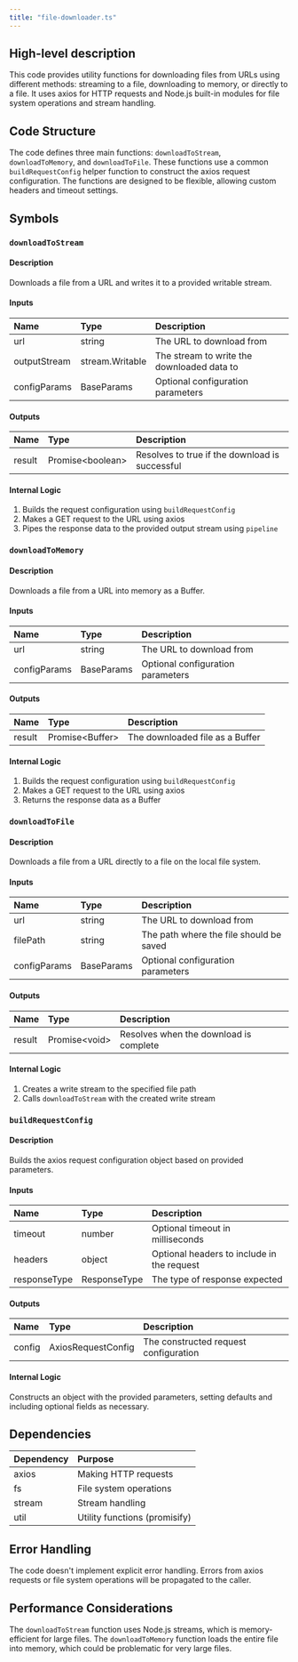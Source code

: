 ```yaml
---
title: "file-downloader.ts"
---
```


## High-level description
This code provides utility functions for downloading files from URLs using different methods: streaming to a file, downloading to memory, or directly to a file. It uses axios for HTTP requests and Node.js built-in modules for file system operations and stream handling.

## Code Structure
The code defines three main functions: `downloadToStream`, `downloadToMemory`, and `downloadToFile`. These functions use a common `buildRequestConfig` helper function to construct the axios request configuration. The functions are designed to be flexible, allowing custom headers and timeout settings.

## Symbols

### `downloadToStream`
#### Description
Downloads a file from a URL and writes it to a provided writable stream.

#### Inputs
| Name | Type | Description |
|:-----|:-----|:------------|
| url | string | The URL to download from |
| outputStream | stream.Writable | The stream to write the downloaded data to |
| configParams | BaseParams | Optional configuration parameters |

#### Outputs
| Name | Type | Description |
|:-----|:-----|:------------|
| result | Promise&lt;boolean&gt; | Resolves to true if the download is successful |

#### Internal Logic
1. Builds the request configuration using `buildRequestConfig`
2. Makes a GET request to the URL using axios
3. Pipes the response data to the provided output stream using `pipeline`

### `downloadToMemory`
#### Description
Downloads a file from a URL into memory as a Buffer.

#### Inputs
| Name | Type | Description |
|:-----|:-----|:------------|
| url | string | The URL to download from |
| configParams | BaseParams | Optional configuration parameters |

#### Outputs
| Name | Type | Description |
|:-----|:-----|:------------|
| result | Promise&lt;Buffer&gt; | The downloaded file as a Buffer |

#### Internal Logic
1. Builds the request configuration using `buildRequestConfig`
2. Makes a GET request to the URL using axios
3. Returns the response data as a Buffer

### `downloadToFile`
#### Description
Downloads a file from a URL directly to a file on the local file system.

#### Inputs
| Name | Type | Description |
|:-----|:-----|:------------|
| url | string | The URL to download from |
| filePath | string | The path where the file should be saved |
| configParams | BaseParams | Optional configuration parameters |

#### Outputs
| Name | Type | Description |
|:-----|:-----|:------------|
| result | Promise&lt;void&gt; | Resolves when the download is complete |

#### Internal Logic
1. Creates a write stream to the specified file path
2. Calls `downloadToStream` with the created write stream

### `buildRequestConfig`
#### Description
Builds the axios request configuration object based on provided parameters.

#### Inputs
| Name | Type | Description |
|:-----|:-----|:------------|
| timeout | number | Optional timeout in milliseconds |
| headers | object | Optional headers to include in the request |
| responseType | ResponseType | The type of response expected |

#### Outputs
| Name | Type | Description |
|:-----|:-----|:------------|
| config | AxiosRequestConfig | The constructed request configuration |

#### Internal Logic
Constructs an object with the provided parameters, setting defaults and including optional fields as necessary.

## Dependencies
| Dependency | Purpose |
|:-----------|:--------|
| axios | Making HTTP requests |
| fs | File system operations |
| stream | Stream handling |
| util | Utility functions (promisify) |

## Error Handling
The code doesn't implement explicit error handling. Errors from axios requests or file system operations will be propagated to the caller.

## Performance Considerations
The `downloadToStream` function uses Node.js streams, which is memory-efficient for large files. The `downloadToMemory` function loads the entire file into memory, which could be problematic for very large files.